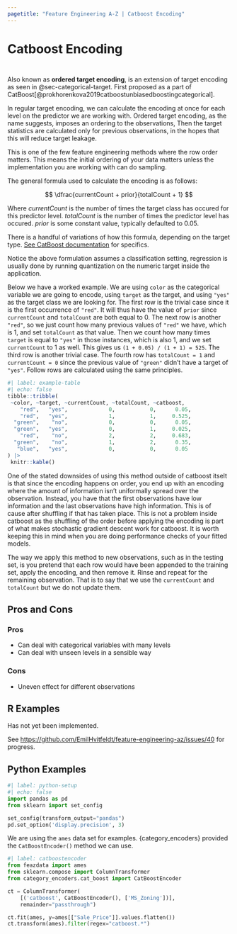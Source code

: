 ```yaml
---
pagetitle: "Feature Engineering A-Z | Catboost Encoding"
---
```


# Catboost Encoding {#sec-categorical-catboost}

::: {style="visibility: hidden; height: 0px;"}
## Catboost Encoding
:::

Also known as **ordered target encoding**, is an extension of target encoding as seen in @sec-categorical-target. First proposed as a part of CatBoost[@prokhorenkova2019catboostunbiasedboostingcategorical].

In regular target encoding, we can calculate the encoding at once for each level on the predictor we are working with. Ordered target encoding, as the name suggests, imposes an ordering to the observations, Then the target statistics are calculated only for previous observations, in the hopes that this will reduce target leakage. 

:::: {.callout-warning}
This is one of the few feature engineering methods where the row order matters. This means the initial ordering of your data matters unless the implementation you are working with can do sampling.
:::

The general formula used to calculate the encoding is as follows:

$$
\dfrac{currentCount + prior}{totalCount + 1}
$$

Where $currentCount$ is the number of times the target class has occured for this predictor level. $totalCount$ is the number of times the predictor level has occured. $prior$ is some constant value, typically defaulted to $0.05$.

:::: {.callout-note}
There is a handful of variations of how this formula, depending on the target type. [See CatBoost documentation](https://catboost.ai/en/docs/concepts/algorithm-main-stages_cat-to-numberic) for specifics.
:::

Notice the above formulation assumes a classification setting, regression is usually done by running quantization on the numeric target inside the application.

Below we have a worked example. We are using `color` as the categorical variable we are going to encode, using `target` as the target, and using `"yes"` as the target class we are looking for. The first row is the trivial case since it is the first occurrence of `"red"`. It will thus have the value of `prior` since `currentCount` and `totalCount` are both equal to 0. The next row is another `"red"`, so we just count how many previous values of `"red"` we have, which is 1, and set `totalCount` as that value. Then we count how many times `target` is equal to `"yes"` in those instances, which is also 1, and we set `currentCount` to 1 as well. This gives us `(1 + 0.05) / (1 + 1) = 525`. The third row is another trivial case. The fourth row has `totalCount = 1` and `currentCount = 0` since the previous value of `"green"` didn't have a target of `"yes"`. Follow rows are calculated using the same principles.

```r
#| label: example-table
#| echo: false
tibble::tribble(
 ~color, ~target, ~currentCount, ~totalCount, ~catboost,
    "red",   "yes",             0,           0,      0.05,
    "red",   "yes",             1,           1,     0.525,
  "green",    "no",             0,           0,      0.05,
  "green",   "yes",             0,           1,     0.025,
    "red",    "no",             2,           2,     0.683,
  "green",    "no",             1,           2,      0.35,
   "blue",   "yes",             0,           0,      0.05
) |>
 knitr::kable()
```

One of the stated downsides of using this method outside of catboost itselt is that since the encoding happens on order, you end up with an encoding where the amount of information isn't uniformally spread over the observation. Instead, you have that the first observations have low information and the last observations have high information. This is of cause after shuffling if that has taken place. This is not a problem inside catboost as the shuffling of the order before applying the encoding is part of what makes stochastic gradient descent work for catboost. It is worth keeping this in mind when you are doing performance checks of your fitted models.

The way we apply this method to new observations, such as in the testing set, is you pretend that each row would have been appended to the training set, apply the encoding, and then remove it. Rinse and repeat for the remaining observation. That is to say that we use the `currentCount` and `totalCount` but we do not update them.

## Pros and Cons

### Pros

- Can deal with categorical variables with many levels
- Can deal with unseen levels in a sensible way

### Cons

- Uneven effect for different observations

## R Examples

Has not yet been implemented.

See <https://github.com/EmilHvitfeldt/feature-engineering-az/issues/40> for progress.

## Python Examples

```python
#| label: python-setup
#| echo: false
import pandas as pd
from sklearn import set_config

set_config(transform_output="pandas")
pd.set_option('display.precision', 3)
```

We are using the `ames` data set for examples.
{category_encoders} provided the `CatBoostEncoder()` method we can use.

```python
#| label: catboostencoder
from feazdata import ames
from sklearn.compose import ColumnTransformer
from category_encoders.cat_boost import CatBoostEncoder

ct = ColumnTransformer(
    [('catboost', CatBoostEncoder(), ['MS_Zoning'])], 
    remainder="passthrough")

ct.fit(ames, y=ames[["Sale_Price"]].values.flatten())
ct.transform(ames).filter(regex="catboost.*")
```
